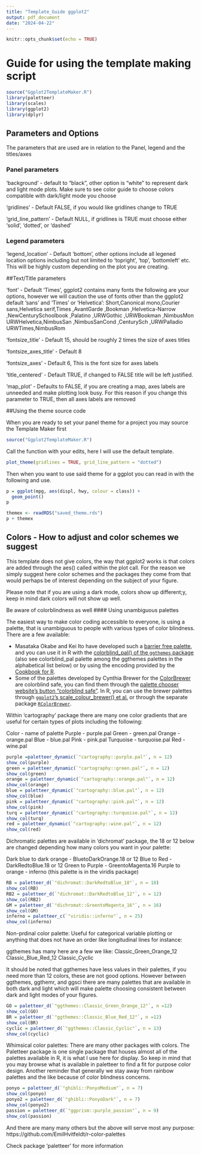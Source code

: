 ```yaml
---
title: "Template_Guide ggplot2"
output: pdf_document
date: "2024-04-22"
---
```


```r
knitr::opts_chunk$set(echo = TRUE)
```

# Guide for using the template making script

```r
source("Ggplot2TemplateMaker.R")
library(paletteer)
library(scales)
library(ggplot2)
library(dplyr)
```

## Parameters and Options


The parameters that are used are in relation to the Panel, legend and the titles/axes

### Panel parameters

'background' - default to "black", other option is "white" to represent dark and light mode plots. Make sure to see color guide to choose colors compatible with dark/light mode you choose

'gridlines' - Default FALSE, if you would like gridlines change to TRUE

'grid_line_pattern' - Default NULL, if gridlines is TRUE must choose either 'solid', 'dotted', or 'dashed'

### Legend parameters

'legend_location' - Default 'bottom', other options include all legened location options including but not limited to 'topright', 'top', 'bottomleft' etc. This will be highly custom depending on the plot you are creating. 

##Text/Title parameters 

'font' - Default 'Times', ggplot2 contains many fonts the following are your options, however we will caution the use of fonts other than the ggplot2 default 'sans' and 'Times' or 'Helvetica':
Short,Canonical
mono,Courier
sans,Helvetica
serif,Times
,AvantGarde
,Bookman
,Helvetica-Narrow
,NewCenturySchoolbook
,Palatino
,URWGothic
,URWBookman
,NimbusMon
URWHelvetica,NimbusSan
,NimbusSanCond
,CenturySch
,URWPalladio
URWTimes,NimbusRom

'fontsize_title' - Default 15, should be roughly 2 times the size of axes titles

'fontsize_axes_title' - Default 8

'fontsize_axes' - Default 6, This is the font size for axes labels

'title_centered' - Default TRUE, if changed to FALSE title will be left justified. 

'map_plot' - Defaults to FALSE, if you are creating a map, axes labels are unneeded and make plotting look busy. For this reason if you change this parameter to TRUE, then all axes labels are removed


##Using the theme source code 

When you are ready to set your panel theme for a project you may source the Template Maker first 
```r
source("Ggplot2TemplateMaker.R")
```
Call the function with your edits, here I will use the default template. 

```r

plot_theme(gridlines = TRUE, grid_line_pattern = "dotted")
```

Then when you want to use said theme for a ggplot you can read in with the following and use. 

```r
p = ggplot(mpg, aes(displ, hwy, colour = class)) + 
  geom_point()
p
```

```r
themex <- readRDS("saved_theme.rds")
p + themex
```

## Colors - How to adjust and color schemes we suggest

This template does not give colors, the way that ggplot2 works is that colors are added through the aes() called within the plot call. For the reason we simply suggest here color schemes and the packages they come from that would perhaps be of interest depending on the subject of your figure. 

Please note that if you are using a dark mode, colors show up different;y, keep in mind dark colors will not show up well. 

Be aware of colorblindness as well 
#### Using unambiguous palettes

The easiest way to make color coding accessible to everyone, is using a palette, that is unambiguous to people with various types of color blindness. There are a few available:

* Masataka Okabe and Kei Ito have developed such a [barrier free palette](http://jfly.iam.u-tokyo.ac.jp/color/#pallet), and you can use it in R with the [colorblind_pal() of the `ggthemes` package](https://jrnold.github.io/ggthemes/reference/colorblind.html) (also see colorblind_pal palette among the ggthemes palettes in the alphabetical list below) or by using the encoding provided by the [Cookbook for R](http://www.cookbook-r.com/Graphs/Colors_(ggplot2)/#a-colorblind-friendly-palette).
* Some of the palettes developed by Cynthia Brewer for the [ColorBrewer](http://colorbrewer2.org) are colorblind safe, you can find them through the [palette chooser website's button "colorblind safe"](http://colorbrewer2.org). In R, you can use the brewer palettes through [`ggplot2`'s scale_colour_brewer() et al.](https://ggplot2.tidyverse.org/reference/scale_brewer.html) or through the separate package [`RColorBrewer`](https://cran.r-project.org/web/packages/RColorBrewer/index.html).


Within 'cartography' package there are many one color gradients that are useful for certain types of plots including the following: 

Color - name of palette 
Purple - purple.pal
Green - green.pal
Orange - orange.pal
Blue - blue.pal
Pink - pink.pal
Turquoise - turquoise.pal
Red - wine.pal
```r
purple =paletteer_dynamic(`"cartography::purple.pal"`, n = 12)
show_col(purple)
green = paletteer_dynamic(`"cartography::green.pal"`, n = 12)
show_col(green)
orange = paletteer_dynamic(`"cartography::orange.pal"`, n = 12)
show_col(orange)
blue = paletteer_dynamic(`"cartography::blue.pal"`, n = 12)
show_col(blue)
pink = paletteer_dynamic(`"cartography::pink.pal"`, n = 12)
show_col(pink)
turq = paletteer_dynamic(`"cartography::turquoise.pal"`, n = 12)
show_col(turq)
red = paletteer_dynamic(`"cartography::wine.pal"`, n = 12)
show_col(red)
```


Dichromatic palettes are available in 'dichromat' package, the 18 or 12 below are changed depending how many colors you want in your palette: 

Dark blue to dark orange -  BluetoDarkOrange.18 or 12
Blue to Red -  DarkRedtoBlue.18 or 12
Green to Purple - GreentoMagenta.16 
Purple to orange - inferno (this palette is in the viridis package)
```r
RB = paletteer_d(`"dichromat::DarkRedtoBlue_18"`, n = 18)
show_col(RB)
RB2 = paletteer_d(`"dichromat::DarkRedtoBlue_12"`, n = 12)
show_col(RB2)
GM = paletteer_d(`"dichromat::GreentoMagenta_16"`, n = 16)
show_col(GM)
inferno = paletteer_c(`"viridis::inferno"`, n = 25)
show_col(inferno)

```


Non-prdinal color palette: Useful for categorical variable plotting or anything that does not have an order like longitudinal lines for instance: 

ggthemes has many here are a few we like:
Classic_Green_Orange_12
Classic_Blue_Red_12
Classic_Cyclic

It should be noted that ggthemes have less values in their palettes, if you need more than 12 colors, these are not good options. However between ggthemes, ggthemr, and ggsci there are many palettes that are available in both dark and light which will make palette choosing consistent between dark and light modes of your figures.
```r
GO = paletteer_d(`"ggthemes::Classic_Green_Orange_12"`, n =12)
show_col(GO)
BR = paletteer_d(`"ggthemes::Classic_Blue_Red_12"`, n =12)
show_col(BR)
cyclic = paletteer_d(`"ggthemes::Classic_Cyclic"`, n = 13)
show_col(cyclic)
```

Whimsical color palettes: There are many other packages with colors. The Paletteer package is one single package that houses almost all of the palettes available in R, it is what I use here for display. So keep in mind that you may browse what is available in paletteer to find a fit for purpose color design. Another reminder that generally we stay away from rainbow palettes and the like because of color blindness concerns.


```r


ponyo = paletteer_d(`"ghibli::PonyoMedium"`, n = 7)
show_col(ponyo)
ponyo2 = paletteer_d(`"ghibli::PonyoDark"`, n = 7)
show_col(ponyo2)
passion = paletteer_d(`"ggprism::purple_passion"`, n = 9)
show_col(passion)


```



And there are many many others but the above will serve most any purpose: 
https://github.com/EmilHvitfeldt/r-color-palettes


Check package 'paletteer' for more information


